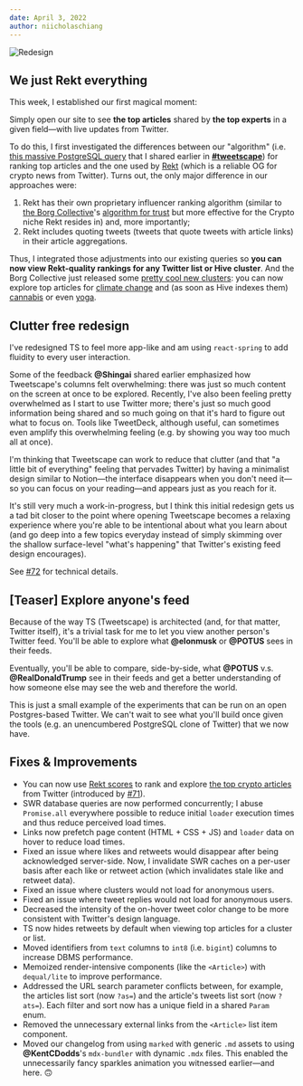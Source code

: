 ```yaml
---
date: April 3, 2022
author: niicholaschiang
---
```


![Redesign](/ss/redesign.png)

## We just Rekt everything


This week, I established our first <Sparkles>magical moment</Sparkles>:

Simply open our site to see **the top articles** shared by **the top experts** in a given field—with live updates from Twitter.

To do this, I first investigated the differences between our "algorithm" (i.e. [this massive PostgreSQL query](https://github.com/rooteco/tweetscape/blob/develop/app/query.server.ts#L454-L495) that I shared earlier in [**#tweetscape**](https://discord.gg/3KYQBJwRSS)) for ranking top articles and the one used by [Rekt](https://feed.rekt.news) (which is a reliable OG for crypto news from Twitter).
Turns out, the only major difference in our approaches were:

1. Rekt has their own proprietary influencer ranking algorithm (similar to [the Borg Collective](https://borgcollective.notion.site/About-15b9db2c1f414cf998c5abc58b715176)'s [algorithm for trust](https://borgcollective.notion.site/About-the-Algorithm-5434e4695d60456cb481acb98bb88b18) but more effective for the Crypto niche Rekt resides in) and, more importantly;
2. Rekt includes quoting tweets (tweets that quote tweets with article links) in their article aggregations.

Thus, I integrated those adjustments into our existing queries so **you can now view Rekt-quality rankings for any Twitter list or Hive cluster**.
And the Borg Collective just released some [pretty cool new clusters](https://twitter.com/niicholaschiang/status/1510038559046078464): you can now explore top articles for [climate change](/clusters/climate/articles) and (as soon as Hive indexes them) [cannabis](/clusters/cannabis/articles) or even [yoga](/clusters/yoga/articles).

## Clutter free redesign

I've redesigned TS to feel more app-like and am using `react-spring` to add fluidity to every user interaction.

Some of the feedback **@Shingai** shared earlier emphasized how Tweetscape's columns felt overwhelming: there was just so much content on the screen at once to be explored.
Recently, I've also been feeling pretty overwhelmed as I start to use Twitter more; there's just so much good information being shared and so much going on that it's hard to figure out what to focus on.
Tools like TweetDeck, although useful, can sometimes even amplify this overwhelming feeling (e.g. by showing you way too much all at once).

I'm thinking that Tweetscape can work to reduce that clutter (and that "a little bit of everything" feeling that pervades Twitter) by having a minimalist design similar to Notion—the interface disappears when you don't need it—so you can focus on your reading—and appears just as you reach for it.

It's still very much a work-in-progress, but I think this initial redesign gets us a tad bit closer to the point where opening Tweetscape becomes a relaxing experience where you're able to be intentional about what you learn about (and go deep into a few topics everyday instead of simply skimming over the shallow surface-level "what's happening" that Twitter's existing feed design encourages).

See [#72](https://github.com/rooteco/tweetscape/pull/72) for technical details.

## [Teaser] Explore anyone's feed

Because of the way TS (Tweetscape) is architected (and, for that matter, Twitter itself), it's a trivial task for me to let you view another person's Twitter feed.
You'll be able to explore what **@elonmusk** or **@POTUS** sees in their feeds.

Eventually, you'll be able to compare, side-by-side, what **@POTUS** v.s. **@RealDonaldTrump** see in their feeds and get a better understanding of how someone else may see the web and therefore the world.

This is just a small example of the experiments that can be run on an open Postgres-based Twitter.
We can't wait to see what you'll build once given the tools (e.g. an unencumbered PostgreSQL clone of Twitter) that we now have.

## Fixes & Improvements

- You can now use [Rekt scores](https://feed.rekt.news/parlor) to rank and explore [the top crypto articles](/rekt/crypto/articles) from Twitter (introduced by [#71](https://github.com/rooteco/tweetscape/pull/71)).
- SWR database queries are now performed concurrently;
  I abuse `Promise.all` everywhere possible to reduce initial `loader` execution times and thus reduce perceived load times.
- Links now prefetch page content (HTML + CSS + JS) and `loader` data on hover to reduce load times.
- Fixed an issue where likes and retweets would disappear after being acknowledged server-side.
  Now, I invalidate SWR caches on a per-user basis after each like or retweet action (which invalidates stale like and retweet data).
- Fixed an issue where clusters would not load for anonymous users.
- Fixed an issue where tweet replies would not load for anonymous users.
- Decreased the intensity of the on-hover tweet color change to be more consistent with Twitter's design language.
- TS now hides retweets by default when viewing top articles for a cluster or list.
- Moved identifiers from `text` columns to `int8` (i.e. `bigint`) columns to increase DBMS performance.
- Memoized render-intensive components (like the `<Article>`) with `dequal/lite` to improve performance.
- Addressed the URL search parameter conflicts between, for example, the articles list sort (now `?as=`) and the article's tweets list sort (now `?ats=`).
  Each filter and sort now has a unique field in a shared `Param` enum.
- Removed the unnecessary external links from the `<Article>` list item component.
- Moved our changelog from using `marked` with generic `.md` assets to using **@KentCDodds**'s `mdx-bundler` with dynamic `.mdx` files.
  This enabled the unnecessarily fancy <Sparkles>sparkles</Sparkles> animation you witnessed earlier—and here. 🙃
